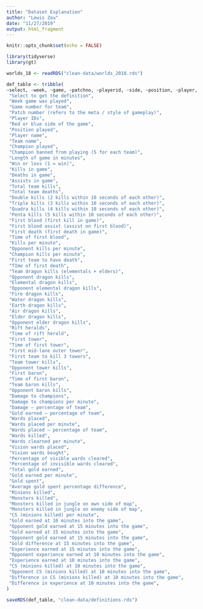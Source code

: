 ```yaml
---
title: "Dataset Explanation"
author: "Lewis Zou"
date: "11/27/2019"
output: html_fragment
---
```


```r
knitr::opts_chunk$set(echo = FALSE)

library(tidyverse)
library(gt)

worlds_18 <- readRDS("clean-data/worlds_2018.rds")
```

```r

def_table <- tribble(
~select, ~week, ~game, ~patchno, ~playerid, ~side, ~position, ~player, ~team, ~champion, ~ban, ~gamelength, ~result, ~k, ~d, ~a, ~teamkills, ~teamdeaths, ~doubles, ~triples, ~quadras, ~pentas, ~fb, ~fbassist, ~fbvictim, ~fbtime, ~kpm, ~okpm, ~ckpm, ~fd, ~fdtime, ~teamdragkills, ~oppdragkills, ~elementals, ~oppelementals, ~firedrakes, ~waterdrakes, ~earthdrakes, ~airdrakes, ~elders, ~oppelders, ~herald , ~hearldtime, ~ft, ~fttime, ~firstmidouter, ~firsttothreetowers, ~teamtowerkills, ~opptowerkills, ~fbaron, ~fbarontime, ~teambaronkills, ~oppbaronkills, ~dmgtochamps, ~dmgtochampsperminute, ~dmgshare, ~earnedgoldshare, ~wards, ~wpm, ~wardshare, ~wardkills, ~wcpm, ~visionwards, ~visionwardbuys, ~visiblewarclearrate, ~invisiblewardclearrate, ~totalgold, ~earnedgpm, ~goldspent, ~gspd, ~minionkills, ~monsterkills, ~monsterkillsownjungle, ~monsterkillsenemyjungle, ~cspm, ~goldat10, ~oppgoldat10, ~goldat15, ~oppgoldat15, ~gdat15, ~xpat15, ~oppxpat10, ~xpat10, ~csat10, ~oppcsat10, ~csdat10, ~xpdat10,
 "Select to get the definition",
 "Week game was played",
 "Game number for team",
 "Patch number (refers to the meta / style of gameplay)",
 "Player IDs",
 "Red or blue side of the game",
 "Position played",
 "Player name",
 "Team name",
 "Champion played",
 "Champion banned from playing (5 for each team)",
 "Length of game in minutes",
 "Win or loss (1 = win)",
 "Kills in game",
 "Deaths in game",
 "Assists in game",
 "Total team kills",
 "Total team deaths",
 "Double kills (2 kills within 10 seconds of each other)",
 "Triple kills (3 kills within 10 seconds of each other)",
 "Quadra kills (4 kills within 10 seconds of each other)",
 "Penta kills (5 kills within 10 seconds of each other)",
 "First blood (first kill in game)",
 "First blood assist (assist on first blood)",
 "First death (first death in game)",
 "Time of first blood",
 "Kills per minute",
 "Opponent kills per minute",
 "Champion kills per minute",
 "First team to have death",
 "TIme of first death",
 "Team dragon kills (elementals + elders)",
 "Opponent dragon kills",
 "Elemental dragon kills",
 "Opponent elemental dragon kills",
 "Fire dragon kills",
 "Water dragon kills",
 "Earth dragon kills",
 "Air dragon kills",
 "Elder dragon kills",
 "Opponent elder dragon kills",
 "Rift heralds",
 "Time of rift herald",
 "First tower",
 "Time of first tower",
 "First mid-lane outer tower",
 "First team to kill 3 towers",
 "Team tower kills",
 "Opponent tower kills",
 "First baron",
 "Time of first baron",
 "Team baron kills",
 "Opponent baron kills",
 "Damage to champions",
 "Damage to champions per minute",
 "Damage — percentage of team",
 "Gold earned — percentage of team",
 "Wards placed",
 "Wards placed per minute",
 "Wards placed — percentage of team",
 "Wards killed",
 "Wards clearned per minute",
 "Vision wards placed",
 "Vision wards bought",
 "Percentage of visible wards cleared",
 "Percentage of invisible wards cleared",
 "Total gold earned",
 "Gold earned per minute",
 "Gold spent",
 "Average gold spent percentage difference",
 "Minions killed",
 "Monsters killed",
 "Monsters killed in jungle on own side of map",
 "Monsters killed in jungle on enemy side of map",
 "CS (minions killed) per minute",
 "Gold earned at 10 minutes into the game",
 "Opponent gold earned at 15 minutes into the game",
 "Gold earned at 15 minutes into the game",
 "Opponent gold earned at 15 minutes into the game",
 "Gold difference at 15 minutes into the game",
 "Experience earned at 15 minutes into the game",
 "Opponent experience earned at 10 minutes into the game",
 "Experience earned at 10 minutes into the game",
 "CS (minions killed) at 10 minutes into the game",
 "Opponent CS (minions killed) at 10 minutes into the game",
 "Difference in CS (minions killed) at 10 minutes into the game",
 "Difference in experience at 10 minutes into the game",
)

saveRDS(def_table, "clean-data/definitions.rds")
```

